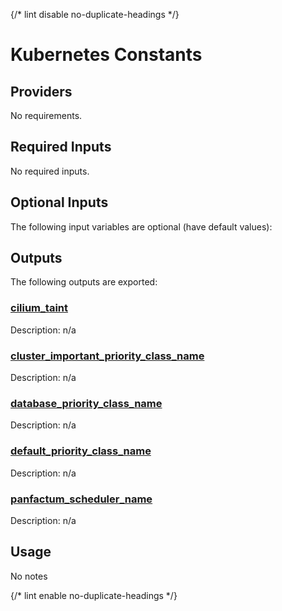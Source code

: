 
{/* lint disable no-duplicate-headings */}

# Kubernetes Constants
<ModuleHeader name="kube_constants" sourceHref="https://github.com/Panfactum/stack/tree/__PANFACTUM_VERSION_MAIN__/packages/infrastructure/kube_constants" status="stable" type="submodule"/>

## Providers

No requirements.

## Required Inputs

No required inputs.

## Optional Inputs

The following input variables are optional (have default values):









## Outputs

The following outputs are exported:

### <a name="output_cilium_taint"></a> [cilium\_taint](#output\_cilium\_taint)

Description: n/a

### <a name="output_cluster_important_priority_class_name"></a> [cluster\_important\_priority\_class\_name](#output\_cluster\_important\_priority\_class\_name)

Description: n/a

### <a name="output_database_priority_class_name"></a> [database\_priority\_class\_name](#output\_database\_priority\_class\_name)

Description: n/a

### <a name="output_default_priority_class_name"></a> [default\_priority\_class\_name](#output\_default\_priority\_class\_name)

Description: n/a

### <a name="output_panfactum_scheduler_name"></a> [panfactum\_scheduler\_name](#output\_panfactum\_scheduler\_name)

Description: n/a

## Usage

No notes

{/* lint enable no-duplicate-headings */}
